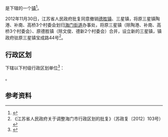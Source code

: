 {{中国乡级行政区|32/06/84/101/000}}

'''{{PAGENAMEBASE}}'''是{{PRC admin/fullname|32/06/84/101/000|3}}下辖的一个[[行政建制镇|镇]]<ref>{{PRC admin/ref sgc|{{PRC admin/parent|32/06/84/101/000}}}}</ref>。

2012年11月30日，江苏省人民政府批复同意撤销[[德胜镇_(海门市)|德胜镇]]、三星镇，将原三星镇陶港、补南、高桥3个村委会划归[[海门街道_(海门市)|海门街道]]办事处，将原三星镇（除陶港、补南、高桥3个村委会）、原德胜镇（除文俊、德新2个村委会）合并，设立新的三星镇，镇政府驻原三星镇宝成路44号<ref>《江苏省人民政府关于调整海门市行政区划的批复》（苏政复〔2012〕103号）</ref>。

== 行政区划 ==
{{PAGENAMEBASE}}下辖以下村级行政区划单位<ref>{{PRC admin/ref sgc|32/06/84/101/000}}</ref>：

{{PRC admin/children|32/06/84/101/000}}。

== 参考资料 ==
{{reflist}}

{{江苏行政区划小作品}}
{{PRC admin/navcat|32/06/84/101/000}}